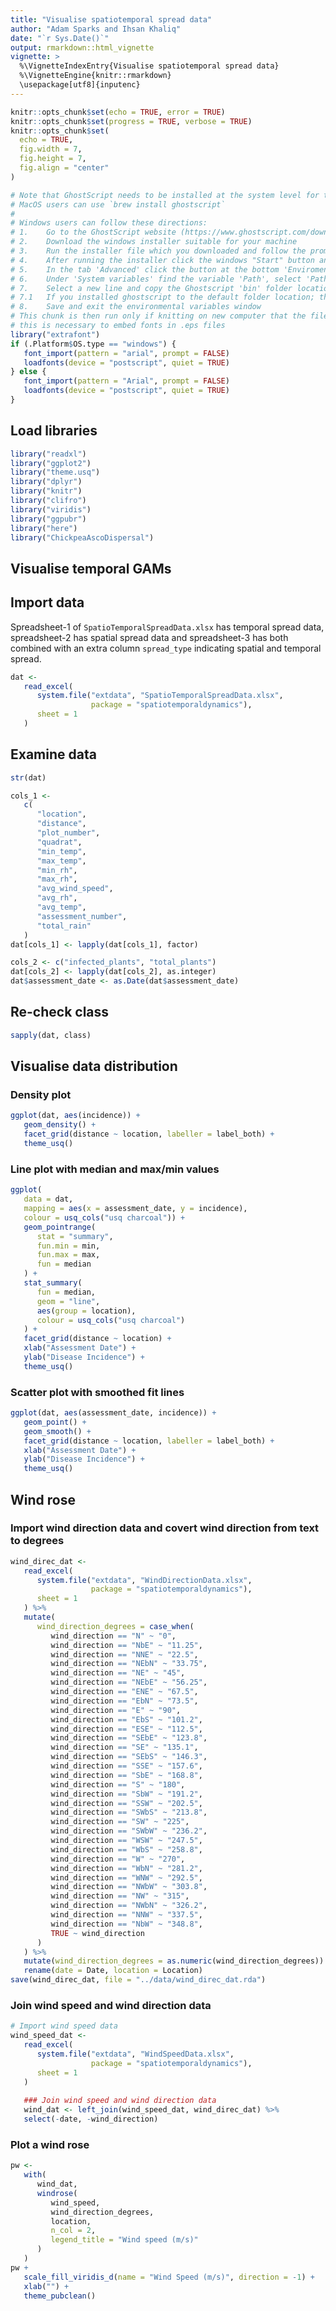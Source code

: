 ```yaml
---
title: "Visualise spatiotemporal spread data"
author: "Adam Sparks and Ihsan Khaliq"
date: "`r Sys.Date()`"
output: rmarkdown::html_vignette
vignette: >
  %\VignetteIndexEntry{Visualise spatiotemporal spread data}
  %\VignetteEngine{knitr::rmarkdown}
  \usepackage[utf8]{inputenc}
---
```


```r
knitr::opts_chunk$set(echo = TRUE, error = TRUE)
knitr::opts_chunk$set(progress = TRUE, verbose = TRUE)
knitr::opts_chunk$set(
  echo = TRUE,
  fig.width = 7,
  fig.height = 7,
  fig.align = "center"
)
```

```r
# Note that GhostScript needs to be installed at the system level for the PS files to be generated.
# MacOS users can use `brew install ghostscript`
# 
# Windows users can follow these directions:
# 1.	Go to the GhostScript website (https://www.ghostscript.com/download/gsdnld.html)
# 2.	Download the windows installer suitable for your machine
# 3.	Run the installer file which you downloaded and follow the prompts
# 4.	After running the installer click the windows "Start" button and type "Edit environment variables for your account" and open
# 5.	In the tab 'Advanced' click the button at the bottom 'Enviroment Variables...'
# 6.	Under 'System variables' find the variable 'Path', select 'Path' and click the 'Edit' button
# 7. 	Select a new line and copy the Ghostscript 'bin' folder location into the field.
# 7.1	If you installed ghostscript to the default folder location; then the folder location will likely be "C:\Program Files\gs\gs9.52\bin", the version number (9.52) may differ.
# 8.	Save and exit the environmental variables window
# This chunk is then run only if knitting on new computer that the files have not been generated on
# this is necessary to embed fonts in .eps files 
library("extrafont")
if (.Platform$OS.type == "windows") {
   font_import(pattern = "arial", prompt = FALSE)
   loadfonts(device = "postscript", quiet = TRUE)
} else {
   font_import(pattern = "Arial", prompt = FALSE)
   loadfonts(device = "postscript", quiet = TRUE)
}
```

## Load libraries 

```r
library("readxl")
library("ggplot2")
library("theme.usq")
library("dplyr")
library("knitr")
library("clifro")
library("viridis")
library("ggpubr")
library("here")
library("ChickpeaAscoDispersal")
```

## Visualise temporal GAMs


## Import data

Spreadsheet-1 of `SpatioTemporalSpreadData.xlsx` has temporal spread data, spreadsheet-2 has spatial spread data and spreadsheet-3 has both combined with an extra column `spread_type` indicating spatial and temporal spread.

```r
dat <-
   read_excel(
      system.file("extdata", "SpatioTemporalSpreadData.xlsx",
                  package = "spatiotemporaldynamics"),
      sheet = 1
   )
```

## Examine data

```r
str(dat)
```


```r
cols_1 <-
   c(
      "location",
      "distance",
      "plot_number",
      "quadrat",
      "min_temp",
      "max_temp",
      "min_rh",
      "max_rh",
      "avg_wind_speed",
      "avg_rh",
      "avg_temp",
      "assessment_number",
      "total_rain"
   )
dat[cols_1] <- lapply(dat[cols_1], factor)

cols_2 <- c("infected_plants", "total_plants")
dat[cols_2] <- lapply(dat[cols_2], as.integer)
dat$assessment_date <- as.Date(dat$assessment_date)
```

## Re-check class

```r
sapply(dat, class)
```

## Visualise data distribution 

### Density plot

```r
ggplot(dat, aes(incidence)) +
   geom_density() +
   facet_grid(distance ~ location, labeller = label_both) +
   theme_usq()
```

### Line plot with median and max/min values

```r
ggplot(
   data = dat,
   mapping = aes(x = assessment_date, y = incidence),
   colour = usq_cols("usq charcoal")) +
   geom_pointrange(
      stat = "summary",
      fun.min = min,
      fun.max = max,
      fun = median
   ) +
   stat_summary(
      fun = median,
      geom = "line",
      aes(group = location),
      colour = usq_cols("usq charcoal")
   ) +
   facet_grid(distance ~ location) +
   xlab("Assessment Date") +
   ylab("Disease Incidence") +
   theme_usq()
```


### Scatter plot with smoothed fit lines

```r
ggplot(dat, aes(assessment_date, incidence)) +
   geom_point() +
   geom_smooth() +
   facet_grid(distance ~ location, labeller = label_both) +
   xlab("Assessment Date") +
   ylab("Disease Incidence") +
   theme_usq()
```


## Wind rose

### Import wind direction data and covert wind direction from text to degrees

```r
wind_direc_dat <-
   read_excel(
      system.file("extdata", "WindDirectionData.xlsx",
                  package = "spatiotemporaldynamics"),
      sheet = 1
   ) %>%
   mutate(
      wind_direction_degrees = case_when(
         wind_direction == "N" ~ "0",
         wind_direction == "NbE" ~ "11.25",
         wind_direction == "NNE" ~ "22.5",
         wind_direction == "NEbN" ~ "33.75",
         wind_direction == "NE" ~ "45",
         wind_direction == "NEbE" ~ "56.25",
         wind_direction == "ENE" ~ "67.5",
         wind_direction == "EbN" ~ "73.5",
         wind_direction == "E" ~ "90",
         wind_direction == "EbS" ~ "101.2",
         wind_direction == "ESE" ~ "112.5",
         wind_direction == "SEbE" ~ "123.8",
         wind_direction == "SE" ~ "135.1",
         wind_direction == "SEbS" ~ "146.3",
         wind_direction == "SSE" ~ "157.6",
         wind_direction == "SbE" ~ "168.8",
         wind_direction == "S" ~ "180",
         wind_direction == "SbW" ~ "191.2",
         wind_direction == "SSW" ~ "202.5",
         wind_direction == "SWbS" ~ "213.8",
         wind_direction == "SW" ~ "225",
         wind_direction == "SWbW" ~ "236.2",
         wind_direction == "WSW" ~ "247.5",
         wind_direction == "WbS" ~ "258.8",
         wind_direction == "W" ~ "270",
         wind_direction == "WbN" ~ "281.2",
         wind_direction == "WNW" ~ "292.5",
         wind_direction == "NWbW" ~ "303.8",
         wind_direction == "NW" ~ "315",
         wind_direction == "NWbN" ~ "326.2",
         wind_direction == "NNW" ~ "337.5",
         wind_direction == "NbW" ~ "348.8",
         TRUE ~ wind_direction
      )
   ) %>%
   mutate(wind_direction_degrees = as.numeric(wind_direction_degrees)) %>%
   rename(date = Date, location = Location)
save(wind_direc_dat, file = "../data/wind_direc_dat.rda")

```

### Join wind speed and wind direction data 

```r
# Import wind speed data
wind_speed_dat <-
   read_excel(
      system.file("extdata", "WindSpeedData.xlsx",
                  package = "spatiotemporaldynamics"),
      sheet = 1
   ) 
   
   ### Join wind speed and wind direction data
   wind_dat <- left_join(wind_speed_dat, wind_direc_dat) %>%
   select(-date, -wind_direction)
```

### Plot a wind rose
```r
pw <-
   with(
      wind_dat,
      windrose(
         wind_speed,
         wind_direction_degrees,
         location,
         n_col = 2,
         legend_title = "Wind speed (m/s)"
      )
   )
pw +
   scale_fill_viridis_d(name = "Wind Speed (m/s)", direction = -1) +
   xlab("") +
   theme_pubclean()
```

